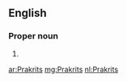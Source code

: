 ==English==

===Proper noun===
{{head|en|plural}}

# {{plural of|Prakrit|lang=en}}

[[ar:Prakrits]]
[[mg:Prakrits]]
[[nl:Prakrits]]